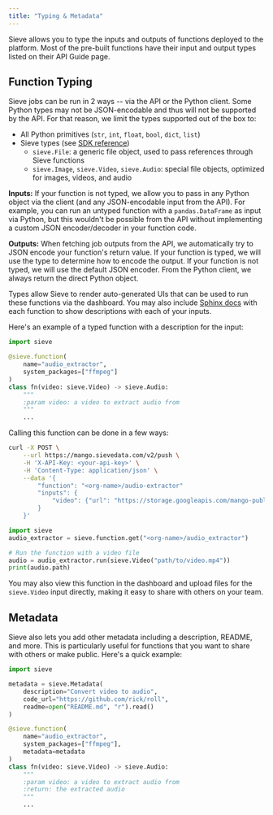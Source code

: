 ```yaml
---
title: "Typing & Metadata"
---
```


Sieve allows you to type the inputs and outputs of functions deployed to the platform. Most of the pre-built functions have their input and output types listed on their API Guide page. 

## Function Typing

Sieve jobs can be run in 2 ways -- via the API or the Python client. Some Python types may not be JSON-encodable and thus will not be supported by the API. For that reason, we limit the types supported out of the box to:
- All Python primitives (`str`, `int`, `float`, `bool`, `dict`, `list`)
- Sieve types (see [SDK reference](/reference-v2/sdk/types/file))
	- `sieve.File`: a generic file object, used to pass references through Sieve functions
	- `sieve.Image`, `sieve.Video`, `sieve.Audio`: special file objects, optimized for images, videos, and audio

<Accordion title="Aside: Untyped function handling">

**Inputs:** If your function is not typed, we allow you to pass in any Python object via the client (and any JSON-encodable input from the API). For example, you can run an untyped function with a `pandas.DataFrame` as input via Python, but this wouldn't be possible from the API without implementing a custom JSON encoder/decoder in your function code.

**Outputs:** When fetching job outputs from the API, we automatically try to JSON encode your function's return value. If your function is typed, we will use the type to determine how to encode the output. If your function is not typed, we will use the default JSON encoder. From the Python client, we always return the direct Python object.

</Accordion>

Types allow Sieve to render auto-generated UIs that can be used to run these functions via the dashboard. You may also include [Sphinx docs](https://www.sphinx-doc.org/) with each function to show descriptions with each of your inputs.

Here's an example of a typed function with a description for the input:

```python
import sieve

@sieve.function(
    name="audio_extractor",
	system_packages=["ffmpeg"]
)
class fn(video: sieve.Video) -> sieve.Audio:
	"""
	:param video: a video to extract audio from
	"""
	...
```

Calling this function can be done in a few ways:
<CodeGroup>
```bash API
curl -X POST \
	--url https://mango.sievedata.com/v2/push \
	-H 'X-API-Key: <your-api-key>' \
	-H 'Content-Type: application/json' \
	--data '{
		"function": "<org-name>/audio-extractor"
		"inputs": {
			"video": {"url": "https://storage.googleapis.com/mango-public-models/output1.mp4"}
		}
	}'

```

```python Python Client
import sieve
audio_extractor = sieve.function.get("<org-name>/audio_extractor")

# Run the function with a video file
audio = audio_extractor.run(sieve.Video("path/to/video.mp4"))
print(audio.path)
```
</CodeGroup>

You may also view this function in the dashboard and upload files for the `sieve.Video` input directly, making it easy to share with others on your team.


## Metadata
Sieve also lets you add other metadata including a description, README, and more. This is particularly useful for functions that you want to share with others or make public. Here's a quick example: 

```python
import sieve

metadata = sieve.Metadata(
	description="Convert video to audio",
	code_url="https://github.com/rick/roll",
	readme=open("README.md", "r").read()
)

@sieve.function(
    name="audio_extractor",
	system_packages=["ffmpeg"],
	metadata=metadata
)
class fn(video: sieve.Video) -> sieve.Audio:
	"""
	:param video: a video to extract audio from
	:return: the extracted audio
	"""
	...
```

